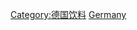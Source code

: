 {{commonscat|Alcoholic beverages from Germany}}
[[Category:德国饮料|Category:德国饮料]]
[[Category:各國酒精飲料|Germany]]